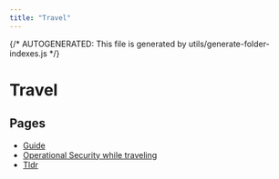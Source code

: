 ```yaml
---
title: "Travel"
---
```


{/* AUTOGENERATED: This file is generated by utils/generate-folder-indexes.js */}

# Travel

## Pages

- [Guide](/opsec/travel/guide)
- [Operational Security while traveling](/opsec/travel/overview)
- [Tldr](/opsec/travel/tldr)
